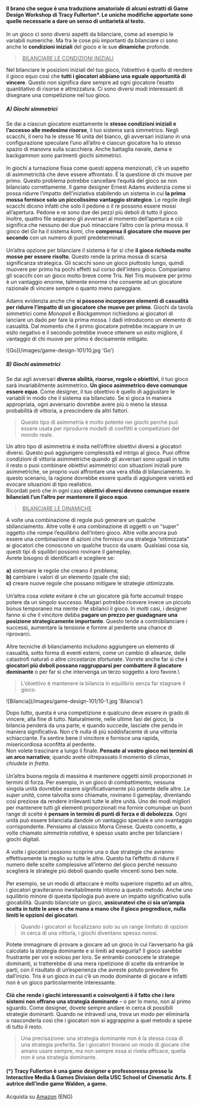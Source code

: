 #### Il brano che segue è una traduzione amatoriale di alcuni estratti di Game Design Workshop di Tracy Fullerton*. Le uniche modifiche apportate sono quelle necessarie a dare un senso di unitarietà al testo.

In un gioco ci sono diversi aspetti da bilanciare, come ad esempio le variabili numeriche. Ma fra le cose più importanti da bilanciare ci sono anche le **condizioni iniziali** del gioco e le sue **dinamiche** profonde.

> &nbsp;<ins>BILANCIARE LE CONDIZIONI INIZIALI</ins>

Nel bilanciare le posizioni iniziali del tuo gioco, l’obiettivo è quello di rendere il gioco equo così che **tutti i giocatori abbiano una eguale opportunità di vincere**. Questo non significa dare sempre ad ogni giocatore l’esatto quantitativo di risorse e attrezzatura. Ci sono diversi modi interessanti di disegnare una competizione nel tuo gioco.

##### A) Giochi simmetrici

Se dai a ciascun giocatore esattamente le **stesse condizioni iniziali e l’accesso alle medesime risorse**, il tuo sistema sarà simmetrico. Negli scacchi, il nero ha le stesse 16 unità del bianco, gli avversari iniziano in una configurazione speculare l’uno all’altro e ciascun giocatore ha lo stesso spazio di manovra sulla scacchiera. Anche battaglia navale, dama e backgammon sono parimenti giochi simmetrici.\
\
In giochi a turnazione fissa come questi appena menzionati, c’è un aspetto di asimmetricità che deve essere affrontato. È la questione di chi muove per primo. Questo problema potrebbe cancellare l’equità del gioco se non bilanciato correttamente. Il game designer Ernest Adams evidenzia come si possa ridurre l’impatto dell’iniziativa stabilendo un sistema in cui **la prima mossa fornisce solo un piccolissimo vantaggio strategico**. Le regole degli scacchi dicono infatti che solo il pedone o il re possono essere mossi all’apertura. Pedone e re sono due dei pezzi più deboli di tutto il gioco. Inoltre, quattro file separano gli avversari al momento dell’apertura e ciò significa che nessuno dei due può minacciare l’altro con la prima mossa. Il gioco del *Go* ha il sistema *komi*, che **compensa il giocatore che muove per secondo** con un numero di punti predeterminati.\
\
Un’altra opzione per bilanciare il sistema è far sì che **il gioco richieda molte mosse per essere risolto**. Questo rende la prima mossa di scarsa significanza strategica. Gli scacchi sono un gioco piuttosto lungo, quindi muovere per primo ha pochi effetti sul corso dell’intero gioco. Compariamo gli scacchi con un gioco molto breve come Tris. Nel Tris muovere per primo è un vantaggio enorme, talmente enorme che consente ad un giocatore razionale di vincere sempre o quanto meno pareggiare.\
\
Adams evidenzia anche che **si possono incorporare elementi di casualità per ridurre l’impatto di un giocatore che muove per primo**. Giochi da tavola simmetrici come *Monopoli* e *Backgammon* richiedono ai giocatori di lanciare un dado per fare la prima mossa. I dadi introducono un elemento di casualità. Dal momento che il primo giocatore potrebbe incappare in un esito negativo e il secondo potrebbe invece ottenere un esito migliore, il vantaggio di chi muove per primo è decisamente mitigato.

<ImageBlock>
    <Image rounded>![Go](/images/game-design-101/10.jpg 'Go')</Image>
</ImageBlock>

##### B) Giochi asimmetrici

Se dai agli avversari **diverse abilità, risorse, regole o obiettivi**, il tuo gioco sarà invariabilmente asimmetrico. **Un gioco asimmetrico deve comunque essere equo**. Come designer, il tuo obiettivo è quello di aggiustare le variabili in modo che il sistema sia bilanciato. Se si gioca in maniera appropriata, ogni avversario dovrebbe avere più o meno la stessa probabilità di vittoria, a prescindere da altri fattori.

> Questo tipo di asimmetria è molto potente nei giochi perché può essere usata per riprodurre modelli di conflitti e competizioni del mondo reale.

Un altro tipo di asimmetria è insita nell’offrire obiettivi diversi a giocatori diversi. Questo può aggiungere complessità ed intrigo al gioco. Puoi offrire condizioni di vittoria asimmetriche quando gli avversari sono uguali in tutto il resto o puoi combinare obiettivi asimmetrici con situazioni iniziali pure asimmetriche, se proprio vuoi affrontare una vera sfida di bilanciamento. In questo scenario, la ragione dovrebbe essere quella di aggiungere varietà ed evocare situazioni di tipo realistico.\
Ricordati però che in ogni caso **obiettivi diversi devono comunque essere bilanciati l’un l’altro per mantenere il gioco equo**.

> &nbsp;<ins>BILANCIARE LE DINAMICHE</ins>

A volte una combinazione di regole può generare un qualche sbilanciamento. Altre volte è una combinazione di oggetti o un “super” oggetto che rompe l’equilibrio dell’intero gioco. Altre volte ancora può essere una combinazione di azioni che fornisce una strategia “ottimizzata” ai giocatori che conoscono un qualche trucco da usare. Qualsiasi cosa sia, questi tipi di squilibri possono rovinare il gameplay.\
Avrete bisogno di identificarli e scegliere se:\
\
**a)** sistemare le regole che creano il problema;\
**b)** cambiare i valori di un elemento (quale che sia);\
**c)** creare nuove regole che possano mitigare le strategie ottimizzate.\
\
Un’altra cosa volete evitare è che un giocatore già forte accumuli troppo potere da un singolo successo. Magari potrebbe ricevere invece un piccolo bonus temporaneo ma niente che sbilanci il gioco. In molti casi, i designer fanno sì che il vincitore debba **pagare un prezzo per guadagnare una posizione strategicamente importante**. Questo tende a controbilanciare i successi, aumentare la tensione e fornire al perdente una chance di riprovarci.\
\
Altre tecniche di bilanciamento includono aggiungere un elemento di casualità, sotto forma di eventi esterni, come un cambio di alleanze, delle catastrofi naturali o altre circostanze sfortunate. Vorrete anche far sì che **i giocatori più deboli possano raggrupparsi per combattere il giocatore dominante** o per far sì che intervenga un terzo soggetto a loro favore.\

> L’obiettivo è mantenere la bilancia in equilibrio senza far stagnare il gioco.

<ImageBlock>
    <Image rounded>![Bilancia](/images/game-design-101/10-1.jpg 'Bilancia')</Image>
</ImageBlock>

Dopo tutto, questa è una competizione e qualcuno deve essere in grado di vincere, alla fine di tutto. Naturalmente, nelle ultime fasi del gioco, la bilancia penderà da una parte, e quando succede, lasciate che penda in maniera significativa. Non c’è nulla di più soddisfacente di una vittoria schiacciante. Fa sentire bene il vincitore e fornisce una rapida, misericordiosa sconfitta al perdente.\
Non volete trascinare a lungo il finale. **Pensate al vostro gioco nei termini di un arco narrativo**; quando avete oltrepassato il momento di climax, *chiudete in fretta*.\
\
Un’altra buona regola di massima è mantenere oggetti simili proporzionati in termini di forza. Per esempio, in un gioco di combattimento, nessuna singola unità dovrebbe essere significativamente più potente delle altre. Le *super unità*, come talvolta sono chiamate, rovinano il gameplay, diventando così preziose da rendere irrilevanti tutte le altre unità. Uno dei modi migliori per mantenere tutti gli elementi proporzionati ma fornire comunque un buon range di scelte è **pensare in termini di punti di forza e di debolezza**. Ogni unità può essere bilanciata dandole un vantaggio speciale e uno svantaggio corrispondente. Pensiamo al classico Morra Cinese. Questo concetto, a volte chiamato *simmetria rotativa*, è spesso usato anche per bilanciare i giochi digitali.\
\
A volte i giocatori possono scoprire una o due strategie che avranno effettivamente la meglio su tutte le altre. Questo ha l’effetto di ridurre il numero delle scelte complessive all’interno del gioco perché nessuno sceglierà le strategie più deboli quando quelle vincenti sono ben note.\
\
Per esempio, se un modo di attaccare è molto superiore rispetto ad un altro, i giocatori graviteranno inevitabilmente intorno a questo metodo. Anche uno squilibrio minore di questa tipologia può avere un impatto significativo sulla giocabilità. Quando bilanciate un gioco, **assicuratevi che ci sia un’ampia scelta in tutte le aree e che mano a mano che il gioco progredisce, nulla limiti le opzioni dei giocatori**.

> Quando i giocatori si focalizzano solo su un range limitato di opzioni in cerca di una vittoria, i giochi diventano spesso noiosi.

Potete immaginare di provare a giocare ad un gioco in cui l’avversario ha già calcolato la strategia dominante e si limiti ad eseguirla? Il gioco sarebbe frustrante per voi e noioso per loro. Se entrambi conoscete le strategie dominanti, si tratterebbe di una mera ripetizione di scelte da entrambe le parti, con il risultato di un’esperienza che avreste potuto prevedere fin dall’inizio. Tris è un gioco in cui c’è un modo dominante di giocare e infatti non è un gioco particolarmente interessante.\
\
**Ciò che rende i giochi interessanti e coinvolgenti è il fatto che i loro sistemi non offrano una strategia dominante** – o per lo meno, non al primo sguardo. Come designer, dovete sempre andare in cerca di possibili strategie dominanti. Quando ne intravedi una, trova un modo per eliminarla o nasconderla così che i giocatori non si aggrappino a quel metodo a spese di tutto il resto.

> Una precisazione: una strategia dominante non è la stessa cosa di una strategia preferita. Se i giocatori trovano un modo di giocare che amano usare sempre, ma non sempre essa si rivela efficace, quella non è una strategia dominante.

#### (*) Tracy Fullerton è una game designer e professoressa presso la Interactive Media & Games Division della USC School of Cinematic Arts. È autrice dell’indie game Walden, a game.

<ShoppingTips>Acquista su [Amazon](https://www.amazon.it/dp/B00AQNVUW8/) (ENG)</ShoppingTips>